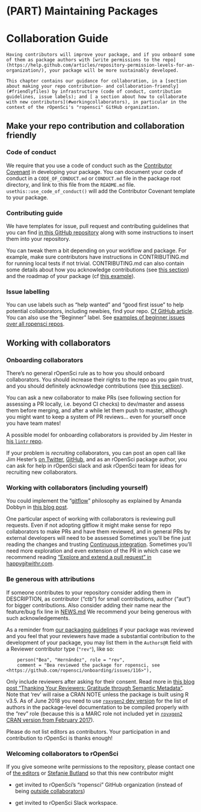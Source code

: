 #  (PART) Maintaining Packages {-}

# Collaboration Guide {#collaboration}

```block
Having contributors will improve your package, and if you onboard some of them as package authors with [write permissions to the repo](https://help.github.com/articles/repository-permission-levels-for-an-organization/), your package will be more sustainably developed.

This chapter contains our guidance for collaboration, in a [section about making your repo contribution- and collaboration-friendly](#friendlyfiles) by infrastructure (code of conduct, contribution guidelines, issue labels); and [ a section about how to collaborate with new contributors](#workingcollaborators), in particular in the context of the rOpenSci's "ropensci" GitHub organization.
```

## Make your repo contribution and collaboration friendly {#friendlyfiles}

### Code of conduct

We require that you use a code of conduct such as the [Contributor Covenant](http://contributor-covenant.org/) in developing your package.  You can document your code of conduct in a `CODE_OF_CONDUCT.md` or `CONDUCT.md` file in the package root directory, and link to this file from the `README.md` file.  `usethis::use_code_of_conduct()` will add the Contributor Covenant template to your package.

### Contributing guide

We have templates for issue, pull request and contributing guidelines that you can find [in this GitHub repository](https://github.com/ropensci/dotgithubfiles#ropensci-github-files) along with some instructions to insert them into your repository.

You can tweak them a bit depending on your workflow and package. For example, make sure contributors have instructions in CONTRIBUTING.md for running local tests if not trivial. CONTRIBUTING.md can also contain some details about how you acknowledge contributions (see [this section](#attributions)) and the roadmap of your package (cf [this example](https://github.com/ecohealthalliance/fasterize/blob/master/CONTRIBUTING.md)).

### Issue labelling

You can use labels such as "help wanted" and "good first issue" to help potential collaborators, including newbies, find your repo. [Cf GitHub article](https://help.github.com/articles/helping-new-contributors-find-your-project-with-labels/). You can also use the "Beginner" label. See [examples of beginner issues over all ropensci repos](https://github.com/search?q=user%3Aropensci+user%3Aropenscilabs+label%3ABeginner+state%3Aopen&type=Issues).

## Working with collaborators {#workingcollaborators}

### Onboarding collaborators

There's no general rOpenSci rule as to how you should onboard collaborators. You should increase their rights to the repo as you gain trust, and you should definitely acknowledge contributions (see [this section](#attributions)).

You can ask a new collaborator to make PRs (see following section for assessing a PR locally, i.e. beyond CI checks) to dev/master and assess them before merging, and after a while let them push to master, although you might want to keep a system of PR reviews... even for yourself once you have team mates!

A possible model for onboarding collaborators is provided by Jim Hester in [his `lintr` repo](https://github.com/jimhester/lintr/issues/318). 

If your problem is _recruiting_ collaborators, you can post an open call like Jim Hester's [on Twitter](https://twitter.com/jimhester_/status/997109466674819074), [GitHub]((https://github.com/jimhester/lintr/issues/318)), and as an rOpenSci package author, you can ask for help in rOpenSci slack and ask rOpenSci team for ideas for recruiting new collaborators.

### Working with collaborators (including yourself)

You could implement the "[gitflow](https://www.atlassian.com/git/tutorials/comparing-workflows/gitflow-workflow)" philosophy as explained by Amanda Dobbyn in [this blog post](https://ropensci.org/blog/2018/04/20/monkeydo/).

One particular aspect of working with collaborators is reviewing pull requests. Even if not adopting gitflow it might make sense for repo collaborators to make PRs and have them reviewed, and in general PRs by external developers will need to be assessed Sometimes you'll be fine just reading the changes and trusting [Continuous integration](#ci). Sometimes you'll need more exploration and even extension of the PR in which case we recommend reading ["Explore and extend a pull request" in happygitwithr.com](http://happygitwithr.com/pr-extend.html).

### Be generous with attributions {#attributions}

If someone contributes to your repository consider adding them in DESCRIPTION, as contributor ("ctb") for small contributions, author ("aut") for bigger contributions. Also consider adding their name near the feature/bug fix line in [NEWS.md](#news) We recommend your being generous with such acknowledgements.

As a reminder from [our packaging guidelines](#building) if your package was reviewed and you feel that your reviewers have made a substantial contribution to the development of your package, you may list them in the `Authors@R` field with a Reviewer contributor type (`"rev"`), like so:

```
    person("Bea", "Hernández", role = "rev",
    comment = "Bea reviewed the package for ropensci, see <https://github.com/ropensci/onboarding/issues/116>"),
```
Only include reviewers after asking for their consent. Read more in [this blog post "Thanking Your Reviewers: Gratitude through Semantic Metadata"](https://ropensci.org/blog/2018/03/16/thanking-reviewers-in-metadata/). Note that 'rev' will raise a CRAN NOTE unless the package is built using R v3.5. As of June 2018 you need to use [`roxygen2` dev version](https://github.com/klutometis/roxygen#installation) for the list of authors in the package-level documentation to be compiled properly with the "rev" role (because this is a MARC role not included yet in [`royxgen2` CRAN version from February 2017](https://cran.r-project.org/web/packages/roxygen2/index.html)).

Please do not list editors as contributors. Your participation in and contribution to rOpenSci is thanks enough!

### Welcoming collaborators to rOpenSci

If you give someone write permissions to the repository, please contact one of [the editors](#associateditors) or [Stefanie Butland](github.com/stefaniebutland) so that this new contributor might

* get invited to rOpenSci's "ropensci" GitHub organization (instead of being [outside collaborators](https://help.github.com/articles/repository-permission-levels-for-an-organization/#outside-collaborators))

* get invited to rOpenSci Slack workspace.
